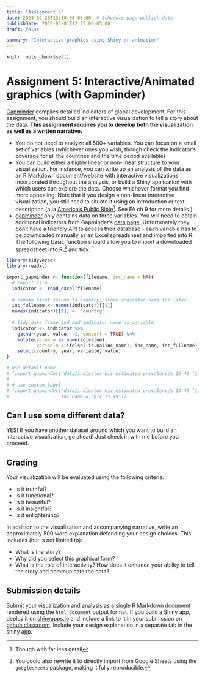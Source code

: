 ```yaml
---
title: "Assignment 5"
date: 2024-02-28T13:30:00-06:00  # Schedule page publish date
publishDate: 2019-03-01T12:25:00-05:00
draft: false

summary: "Interactive graphics using Shiny or animation"
---
```


```r
knitr::opts_chunk$set()
```

# Assignment 5: Interactive/Animated graphics (with Gapminder)

[Gapminder](http://www.gapminder.org/data/) compiles detailed indicators of global development. For this assignment, you should build an interactive visualization to tell a story about the data. **This assignment requires you to develop both the visualization as well as a written narrative.**

* You do not need to analyze all 500+ variables. You can focus on a small set of variables (whichever ones you wish, though check the indicator's coverage for all the countries and the time period available)
* You can build either a highly linear or non-linear structure to your visualization. For instance, you can write up an analysis of the data as an R Markdown document/website with interactive visualizations incorporated throughout the analysis, or build a Shiny application with which users can explore the data. Choose whichever format you find more appealing. Note that if you design a non-linear interactive visualization, you still need to situate it using an introduction or text description (a la [America's Public Bible](http://americaspublicbible.org/)^[Though with far less detail]. See FA ch 9 for more details.)
* [gapminder](https://cran.r-project.org/web/packages/gapminder/index.html) only contains data on three variables. You will need to obtain additional indicators from Gapminder's [data page](http://www.gapminder.org/data/). Unfortunately they don't have a friendly API to access their database - each variable has to be downloaded manually as an Excel spreadsheet and imported into R. The following basic function should allow you to import a downloaded spreadsheet into R,^[You could also rewrite it to directly import from Google Sheets using the `googlesheets` package, making it fully reproducible.] and tidy:

```r
library(tidyverse)
library(readxl)

import_gapminder <- function(filename, inc_name = NA){
  # import file
  indicator <- read_excel(filename)
  
  # rename first column to country, store indicator name for later
  inc_fullname <- names(indicator)[[1]]
  names(indicator)[[1]] <- "country"
  
  # tidy data frame and add indicator name as variable
  indicator <- indicator %>%
    gather(year, value, -1, convert = TRUE) %>%
    mutate(value = as.numeric(value),
           variable = ifelse(!is.na(inc_name), inc_name, inc_fullname)) %>%
    select(country, year, variable, value)
}

# use default name
# (import_gapminder("data/indicator hiv estimated prevalence% 15-49 (1).xlsx"))
# 
# # use custom label
# (import_gapminder("data/indicator hiv estimated prevalence% 15-49 (1).xlsx",
#                   inc_name = "hiv_15_49"))
```

## Can I use some different data?

YES! If you have another dataset around which you want to build an interactive visualization, go ahead! Just check in with me before you proceed.

## Grading

Your visualization will be evaluated using the following criteria:

* Is it truthful?
* Is it functional?
* Is it beautiful?
* Is it insightful?
* Is it enlightening?

In addition to the visualization and accompanying narrative, write an approximately 500 word explanation defending your design choices. This includes (but is not limited to):

* What is the story?
* Why did you select this graphical form?
* What is the role of interactivity? How does it enhance your ability to tell the story and communicate the data?

## Submission details

Submit your visualization and analysis as a single R Markdown document rendered using the `html_document` output format. If you build a Shiny app, deploy it on [shinyapps.io](http://www.shinyapps.io) and include a link to it in your submission on [github classroom](https://classroom.github.com/a/QiYvVFqi). Include your design explanation in a separate tab in the shiny app.

